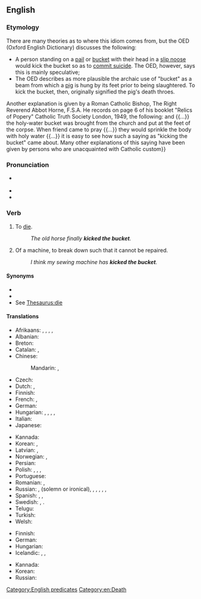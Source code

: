 ==English==
{{was wotd|2007|December|6}}

===Etymology===
{{wikipedia}}
There are many theories as to where this idiom comes from, but the OED (Oxford English Dictionary) discusses the following:
* A person standing on a [[pail]] or [[bucket]] with their head in a [[slip noose]] would kick the bucket so as to [[commit suicide]]. The OED, however, says this is mainly speculative;
* The OED describes as more plausible the archaic use of "bucket" as a beam from which a [[pig]] is hung by its feet prior to being slaughtered. To kick the bucket, then, originally signified the pig's death throes.

Another explanation is given by a Roman Catholic Bishop, The Right Reverend Abbot Horne, F.S.A. He records on page 6 of his booklet "Relics of Popery" Catholic Truth Society London, 1949, the following:
{{blockquote|After death, when a body had been laid out, {{...}} and {{...}} the holy-water bucket was brought from the church and put at the feet of the corpse. When friend came to pray {{...}} they would sprinkle the body with holy water {{...}} it is easy to see how such a saying as "kicking the bucket" came about. Many other explanations of this saying have been given by persons who are unacquainted with Catholic custom}}

===Pronunciation===
* {{a|RP|US}} {{IPA|en|/ˈkɪk ðə ˈbʌkɪt/}}
* {{audio|en|en-us-kick the bucket.ogg|Audio (US)}}
* {{audio|en|en-au-kick the bucket.ogg|Audio (AU)}}

===Verb===
{{en-verb|kicks the bucket|kicking the bucket|kicked the bucket}}

# {{lb|en|idiomatic|euphemistic|colloquial|humorous}} To [[die]].
#: ''The old horse finally '''kicked the bucket'''.''
# {{lb|en|idiomatic|colloquial}} Of a machine, to break down such that it cannot be repaired.
#: ''I think my sewing machine has '''kicked the bucket'''.''

====Synonyms====
* {{l|en|bite the dust}}
* {{l|en|buy the farm}}
* See [[Thesaurus:die]]

====Translations====
{{trans-top|to die}}
* Afrikaans: {{t|af|skop die emmer}} {{gloss|kick the bucket}}, {{t|af|gee die gees}} {{gloss|give up the ghost}}, {{t|af|steek die lepel in die dak}} {{gloss|stick the spoon into the roof}}, {{t|af|gaan bokveld toe}} {{gloss|go to the buck/goat field}}, {{t|af|verwissel die tydelike met die ewige}} {{gloss|exchange the temporary for the eternal}}
* Albanian: {{t|sq|drodhi këmbën}} {{qualifier|idiomatic}} {{gloss|literary: twitched the leg}}
* Breton: {{t+|br|lipat e loa}} {{gloss|to lick one's spoon}}
* Catalan: {{t|ca|estirar la pota}} {{gloss|stretch the leg}}, {{t+|ca|dinyar-la}}
* Chinese:
*: Mandarin: {{t+|cmn|翹辮子|sc=Hani}}, {{t+|cmn|翘辫子|tr=qiào biànzi|sc=Hani}} {{qualifier|raise the plait}}
* Czech: {{t+|cs|zaklepat bačkorama}} {{qualifier|idiomatic}} {{gloss|literary: to clap a pair of slippers}}
* Dutch: {{t|nl|de pijp uit gaan}}, {{t|nl|het loodje leggen}} {{gloss|lay the lot}}
* Finnish: {{t+|fi|potkaista tyhjää|lit=to kick a void}}
* French: {{t+|fr|passer l'arme à gauche}} {{gloss|pass the weapon to the left}}, {{t+|fr|casser sa pipe}} {{gloss|to break one's smoking}}
* German: {{t+|de|den Löffel abgeben}} {{gloss|give away the spoon}}
* Hungarian: {{t+|hu|elpatkol}}, {{t|hu|felrúgja a gyertyát}}, {{t|hu|beadja a kulcsot}}, {{t|hu|feldobja a bakancsot}}, {{t|hu|feldobja a talpát}}
* Italian: {{t|it|tirare le cuoia}}
* Japanese: {{t|ja|くたばる|tr=kutabaru}}
{{trans-mid}}
* Kannada: {{t+|kn|ಸಾಯು|sc=Knda}}
* Korean: {{t+|ko|죽다}}, {{t+|ko|뻗다}}{{gloss|stretch out}}
* Latvian: {{t|lv|atdot galus}} {{qualifier|give up the ends}}, {{t|lv|nolikt karoti}} {{qualifier|put down the spoon}}
* Norwegian: {{t+|no|legge inn årene}} {{gloss|pull one's oars in}}, {{t+|no|gå i pennalet}} {{gloss|hit the pencil-box}}
* Persian: {{t|fa|ریق رحمت را سر کشیدن|tr=riq-e rahmat râ sar kešidan}}
* Polish: {{t+|pl|kopnąć w kalendarz}}, {{t+|pl|odwalić kitę}}, {{t|pl|kopnąć w kalendarz (to kick the calendar)}}, {{t+|pl|wyciągnąć kopyta}}
* Portuguese: {{t+|pt|bater as botas}}
* Romanian: {{t|ro|a da colțul}} {{gloss|turn around the corner}}, {{t|ro|a da ortul popii}} {{gloss|pay a coin to the priest}}
* Russian: {{t+|ru|сыгра́ть в я́щик}} {{qualifier|play into the casket}}, {{t+|ru|почить в бозе}} {{qualifier|sleep in God}} (solemn or ironical), {{t+|ru|преставиться}}, {{t+|ru|приказа́ть до́лго жить}} {{qualifier|order to live long}}, {{t+|ru|откинуть копыта}} {{qualifier|throw away the hooves}}, {{t+|ru|протяну́ть ноги}} {{qualifier|stretch the legs}}, {{t+|ru|дать ду́ба}} {{qualifier|give some oak}}, {{t|ru|коньки́ отбро́сить}} {{qualifier|throw away the skates}}
* Spanish: {{t+|es|estirar la pata}} {{gloss|stretch the leg}}, {{t|es|colgar los guayos}} {{gloss|hang the football shoes}}, {{t|es|irse al otro barrio}}
* Swedish: {{t|sv|kila runt hörnet}} {{gloss|go around the corner}}, {{t+|sv|ta ner skylten}} {{gloss|take the sign down}}.
* Telugu: {{t|te|బాల్చీ తన్ను}}
* Turkish: {{t+|tr|nalları dikmek}}
* Welsh: {{t|cy|cicio'r bwced}} {{gloss|kick the bucket}}
{{trans-bottom}}

{{trans-top|to break down beyond repair}}
* Finnish: {{t|fi|[[hajota]] [[lopullisesti]]}}
* German: {{t|de|endgültig im Eimer sein}}
* Hungarian: {{t|hu|beadja a kulcsot}}
* Icelandic: {{t|is|eyðilegjast}}, {{t+|is|deyja}}, {{t|is|drepast}}
{{trans-mid}}
* Kannada: {{t|kn|ಸರಿಪಡಿಸಲಾಗದಷ್ಟು ಹಾಳಾದ|sc=Knda}}
* Korean: {{t|ko|고장나다}}
* Russian: {{t+|ru|накрыться медным тазом}}
{{trans-bottom}}

[[Category:English predicates]]
[[Category:en:Death]]